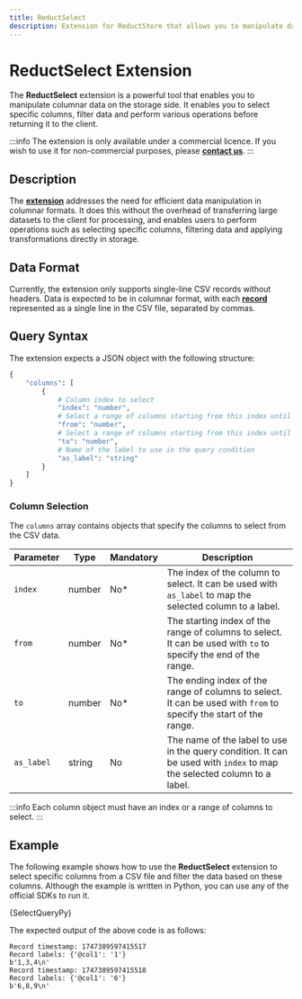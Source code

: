 ```yaml
---
title: ReductSelect
description: Extension for ReductStore that allows you to manipulate data in columnar formats on the storage side.
---
```


<head>
  <link
    rel="canonical"
    href="https://www.reduct.store/docs/extensions/official/select-ext"
  />
</head>

# ReductSelect Extension

The **ReductSelect** extension is a powerful tool that enables you to manipulate columnar data on the storage side.
It enables you to select specific columns, filter data and perform various operations before returning it to the client.

:::info
The extension is only available under a commercial licence. If you wish to use it for non-commercial purposes, please [**contact us**](/contact).
:::

## Description

The [**extension**](../../glossary#extension) addresses the need for efficient data manipulation in columnar formats. It does this without the overhead of transferring large datasets to the client for processing, and enables users to perform operations such as selecting specific columns, filtering data and applying transformations directly in storage.

## Data Format

Currently, the extension only supports single-line CSV records without headers.
Data is expected to be in columnar format, with each [**record**](../../glossary#extension) represented as a single line in the CSV file, separated by commas.

## Query Syntax

The extension expects a JSON object with the following structure:

```python
{
    "columns": [
        {
            # Column index to select
            "index": "number",
            # Select a range of columns starting from this index until the end or `to` index
            "from": "number",
            # Select a range of columns starting from this index until the end or `from` index
            "to": "number",
            # Name of the label to use in the query condition
            "as_label": "string"
        }
    ]
}
```

### Column Selection

The `columns` array contains objects that specify the columns to select from the CSV data.

| Parameter  | Type   | Mandatory | Description                                                                                                             |
| ---------- | ------ | --------- | ----------------------------------------------------------------------------------------------------------------------- |
| `index`    | number | No\*      | The index of the column to select. It can be used with `as_label` to map the selected column to a label.                |
| `from`     | number | No\*      | The starting index of the range of columns to select. It can be used with `to` to specify the end of the range.         |
| `to`       | number | No\*      | The ending index of the range of columns to select. It can be used with `from` to specify the start of the range.       |
| `as_label` | string | No        | The name of the label to use in the query condition. It can be used with `index` to map the selected column to a label. |

:::info
Each column object must have an index or a range of columns to select.
:::

## Example

The following example shows how to use the **ReductSelect** extension to select specific columns from a CSV file and filter the data based on these columns.
Although the example is written in Python, you can use any of the official SDKs to run it.



<Tabs>
  <TabItem value="Python">
    <CodeBlock language="python">{SelectQueryPy}</CodeBlock>
  </TabItem>
</Tabs>

The expected output of the above code is as follows:

```
Record timestamp: 1747389597415517
Record labels: {'@col1': '1'}
b'1,3,4\n'
Record timestamp: 1747389597415518
Record labels: {'@col1': '6'}
b'6,8,9\n'
```

